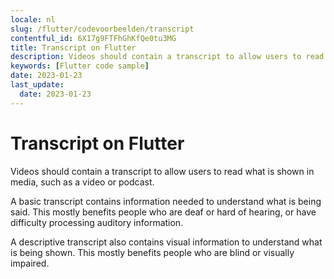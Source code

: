 ```yaml
---
locale: nl
slug: /flutter/codevoorbeelden/transcript
contentful_id: 6X17g9FTFhGhKfQe0tu3MG
title: Transcript on Flutter
description: Videos should contain a transcript to allow users to read what is shown in media, such as a video or podcast.
keywords: [Flutter code sample]
date: 2023-01-23
last_update:
  date: 2023-01-23
---
```


# Transcript on Flutter

Videos should contain a transcript to allow users to read what is shown in media, such as a video or podcast.

A basic transcript contains information needed to understand what is being said. This mostly benefits people who are deaf or hard of hearing, or have difficulty processing auditory information.

A descriptive transcript also contains visual information to understand what is being shown. This mostly benefits people who are blind or visually impaired.

<CodeSample id="media-transcript" locale="nl" platform="flutter"/>
